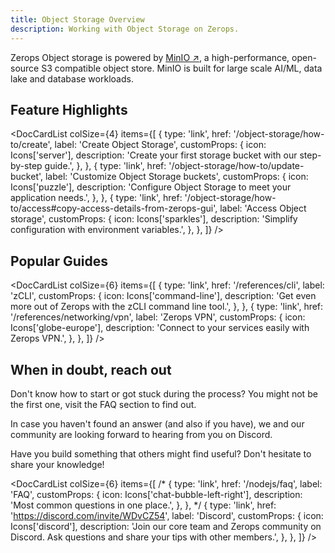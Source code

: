 ```yaml
---
title: Object Storage Overview
description: Working with Object Storage on Zerops.
---
```



Zerops Object storage is powered by [MinIO ↗](https://min.io/), a high-performance, open-source S3 compatible object store. MinIO is built for large scale AI/ML, data lake and database workloads.

## Feature Highlights

<DocCardList
  colSize={4}
  items={[
    {
      type: 'link',
      href: '/object-storage/how-to/create',
      label: 'Create Object Storage',
      customProps: {
        icon: Icons['server'],
        description: 'Create your first storage bucket with our step-by-step guide.',
      },
    },
    {
      type: 'link',
      href: '/object-storage/how-to/update-bucket',
      label: 'Customize Object Storage buckets',
      customProps: {
        icon: Icons['puzzle'],
        description: 'Configure Object Storage to meet your application needs.',
      },
    },
    {
      type: 'link',
      href: '/object-storage/how-to/access#copy-access-details-from-zerops-gui',
      label: 'Access Object storage',
      customProps: {
        icon: Icons['sparkles'],
        description: 'Simplify configuration with environment variables.',
      },
    },
  ]}
/>

## Popular Guides

<DocCardList
  colSize={6}
  items={[
    {
      type: 'link',
      href: '/references/cli',
      label: 'zCLI',
      customProps: {
        icon: Icons['command-line'],
        description:
          'Get even more out of Zerops with the zCLI command line tool.',
      },
    },
    {
      type: 'link',
      href: '/references/networking/vpn',
      label: 'Zerops VPN',
      customProps: {
        icon: Icons['globe-europe'],
        description: 'Connect to your services easily with Zerops VPN.',
      },
    },
  ]}
/>

## When in doubt, reach out

Don't know how to start or got stuck during the process? You might not be the first one, visit the FAQ section to find out.

In case you haven't found an answer (and also if you have), we and our community are looking forward to hearing from you on Discord.

Have you build something that others might find useful? Don't hesitate to share your knowledge!

<DocCardList
  colSize={6}
  items={[
    /* {
      type: 'link',
      href: '/nodejs/faq',
      label: 'FAQ',
      customProps: {
        icon: Icons['chat-bubble-left-right'],
        description: 'Most common questions in one place.',
      },
    }, */
    {
      type: 'link',
      href: 'https://discord.com/invite/WDvCZ54',
      label: 'Discord',
      customProps: {
        icon: Icons['discord'],
        description:
          'Join our core team and Zerops community on Discord. Ask questions and share your tips with other members.',
      },
    },
  ]}
/>
